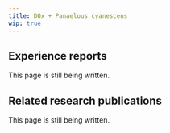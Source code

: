 ---
title: DOx + Panaelous cyanescens
wip: true
---

## Experience reports

This page is still being written.

## Related research publications

This page is still being written.

